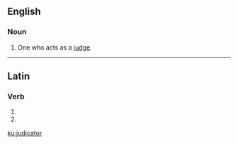 ==English==

===Noun===
{{en-noun}}

# One who acts as a [[judge]].

----

==Latin==

===Verb===
{{la-verb-form|jūdicātor}}

# {{inflection of|jūdicō||2|s|futr|pasv|impr|lang=la}}
# {{inflection of|jūdicō||3|s|futr|pasv|impr|lang=la}}

[[ku:judicator]]